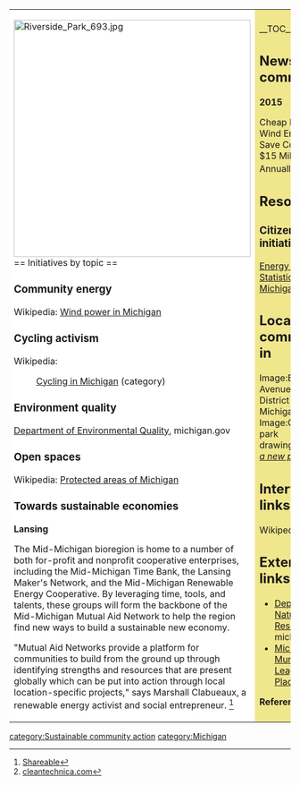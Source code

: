 {| cellpadding="8" cellspacing="0"
|- valign="top" 
| style="background:white" width="52%"|
[[File:Riverside Park 693.jpg|424px]]<br clear=left>
== Initiatives by topic ==

=== Community energy ===

Wikipedia: [[wikipedia:Wind power in Michigan|Wind power in Michigan]]

=== Cycling activism ===

Wikipedia:

:[[wikipedia:Category:Cycling in Michigan|Cycling in Michigan]] (category)

=== Environment quality ===

[http://www.michigan.gov/deq/ Department of Environmental Quality], michigan.gov

=== Open spaces ===

Wikipedia: [[wikipedia:Protected areas of Michigan|Protected areas of Michigan]]

=== Towards sustainable economies ===

'''Lansing'''

The Mid-Michigan bioregion is home to a number of both for-profit and nonprofit cooperative enterprises, including the Mid-Michigan Time Bank, the Lansing Maker's Network, and the Mid-Michigan Renewable Energy Cooperative. By leveraging time, tools, and talents, these groups will form the backbone of the Mid-Michigan Mutual Aid Network to help the region find new ways to build a sustainable new economy.

"Mutual Aid Networks provide a platform for communities to build from the ground up through identifying strengths and resources that are present globally which can be put into action through local location-specific projects," says Marshall Clabueaux, a renewable energy activist and social entrepreneur. <ref>[http://www.shareable.net/blog/the-mutual-aid-network-takes-a-ground-up-approach-to-create-a-collaborative-economy Shareable]</ref>

| style="background:khaki" |

__TOC__

== News and comment ==

'''2015'''

Cheap Michigan Wind Energy Set To Save Consumers $15 Million Annually, June 9 <ref>[http://cleantechnica.com/2015/06/09/cheap-michigan-wind-energy-set-save-consumers-15-million-annually/ cleantechnica.com]</ref>

== Resources ==

=== Citizens data initiative ===

[http://www.eia.gov/state/?sid=mi Energy Data & Statistics for Michigan]

== Local communities in {{PAGENAME}} ==

<gallery>
Image:Broadway Avenue Historic District - Detroit, Michigan.jpg|[[Detroit]]
Image:Greenwich park drawing1.jpg|[[Help:Creating a page|''Create a new page'']]
</gallery>

== Interwiki links ==
Wikipedia: [[wikipedia:Michigan|Michigan]]

== External links ==
*[http://www.michigan.gov/dnr/ Department of Natural Resources], michigan.gov 
*[http://www.mml.org/ Michigan Municipal League], MML's [http://placemaking.mml.org/ Placemaking]


'''References'''
{{Attrib sca ref|Michigan}}
<references/>
|}


{{scaendmenu}}{{stub}}
[[category:Sustainable community action]]
[[category:Michigan]]